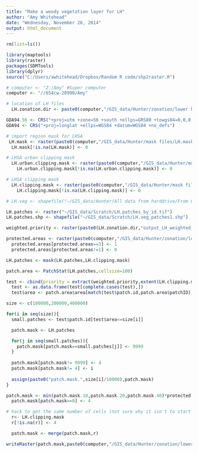 ```yaml
---
title: "Make a woody vegetation layer for LH"
author: "Amy Whitehead"
date: "Wednesday, November 26, 2014"
output: html_document
---
```


```r
rm(list=ls())

library(maptools)
library(raster)
packages(SDMTools)
library(dplyr)
source("C:/Users/awhitehead/Dropbox/Random R code/shp2raster.R")

# computer <- "Z:/Amy" #Super computer
computer <- "//654cw-20990/Amy"

# location of LH files
  LH.zonation.dir <- paste0(computer,"/GIS_data/Hunter/zonation/lower hunter/Output/") 

GDA94.56 <- CRS("+proj=utm +zone=56 +south +ellps=GRS80 +towgs84=0,0,0,0,0,0,0 +units=m +no_defs")
GDA94 <- CRS("+proj=longlat +ellps=WGS84 +datum=WGS84 +no_defs")

# import region mask for LHSA
 LH.mask <- raster(paste0(computer,"/GIS_data/Hunter/mask files/LH.mask.tif"))
  LH.mask[!is.na(LH.mask)] <- 0

# LHSA urban clipping mask
  LH.urban.clipping.mask <- raster(paste0(computer,"/GIS_data/Hunter/mask files/LH.urban.clipping.mask.tif"))
    LH.urban.clipping.mask[!is.na(LH.urban.clipping.mask)] <- 0

# LHSA clipping mask
  LH.clipping.mask <- raster(paste0(computer,"/GIS_data/Hunter/mask files/LH.clipping.mask.tif"))
    LH.clipping.mask[!is.na(LH.clipping.mask)] <- 0

# LH.veg <- shapefile("~/GIS_data/Hunter/All data from harddrive/From OEH/LHVM_Final_PB_OEH.shp")

LH.patches <- raster("~/GIS_data/Scratch/LH.patches_by_id.tif")
LH.patches.shp <- shapefile("~/GIS_data/Scratch/LH.veg_patches1.shp")

weighted.priority <- raster(paste0(LH.zonation.dir,"output_LH_weighted_040215.rank.compressed.tif"))

protected.areas <- raster(paste0(computer,"/GIS_data/Hunter/zonation/lower hunter/masks/ProtectedAreas_v4.tif"))
  protected.areas[protected.areas==3] <- 1
  protected.areas[protected.areas!=1] <- 0
```

```r

LH.patches <- mask(LH.patches,LH.clipping.mask)

patch.area <- PatchStat(LH.patches,cellsize=100)

test <- cbind(priority = extract(weighted.priority,extent(LH.clipping.mask)),patch.id= extract(LH.patches,extent(LH.clipping.mask)))
  test <- as.data.frame(test[complete.cases(test),])
  test$area <- patch.area$area[match(test$patch.id,patch.area$patchID)]

size <- c(100000,200000,400000)

for(i in seq(size)){
  small.patches <- test$patch.id[test$area<=size[i]]

  patch.mask <- LH.patches

  for(j in seq(small.patches)){
    patch.mask[patch.mask==small.patches[j]] <- 9999
  }
  
  patch.mask[patch.mask!= 9999] <- 4
  patch.mask[patch.mask!= 4] <- i
  
  assign(paste0("patch.mask.",size[i]/10000),patch.mask)
}

patch.mask <- min(patch.mask.10,patch.mask.20,patch.mask.40)*protected.areas
  patch.mask[patch.mask==0] <- 4

# hack to get the same number of cells (not sure why it isn't to start with)
  r<- LH.clipping.mask
  r[!is.na(r)] <- 4

  patch.mask <- merge(patch.mask,r)

writeRaster(patch.mask,paste0(computer,"/GIS_data/Hunter/zonation/lower hunter/masks/small.patches.mask.tif"),overwrite=T)

```